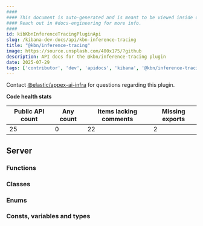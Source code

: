 ```yaml
---
####
#### This document is auto-generated and is meant to be viewed inside our experimental, new docs system.
#### Reach out in #docs-engineering for more info.
####
id: kibKbnInferenceTracingPluginApi
slug: /kibana-dev-docs/api/kbn-inference-tracing
title: "@kbn/inference-tracing"
image: https://source.unsplash.com/400x175/?github
description: API docs for the @kbn/inference-tracing plugin
date: 2025-07-29
tags: ['contributor', 'dev', 'apidocs', 'kibana', '@kbn/inference-tracing']
---
```




Contact [@elastic/appex-ai-infra](https://github.com/orgs/elastic/teams/appex-ai-infra) for questions regarding this plugin.

**Code health stats**

| Public API count  | Any count | Items lacking comments | Missing exports |
|-------------------|-----------|------------------------|-----------------|
| 25 | 0 | 22 | 2 |

## Server

### Functions
<DocDefinitionList data={kbnInferenceTracingObj.server.functions}/>

### Classes
<DocDefinitionList data={kbnInferenceTracingObj.server.classes}/>

### Enums
<DocDefinitionList data={kbnInferenceTracingObj.server.enums}/>

### Consts, variables and types
<DocDefinitionList data={kbnInferenceTracingObj.server.misc}/>

